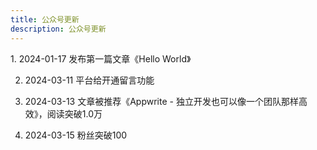 ```yaml
---
title: 公众号更新
description: 公众号更新
---
```


<Steps>
1. 2024-01-17 发布第一篇文章《Hello World》 

2. 2024-03-11 平台给开通留言功能 

3. 2024-03-13 文章被推荐《Appwrite - 独立开发也可以像一个团队那样高效》，阅读突破1.0万 

4. 2024-03-15 粉丝突破100 
</Steps>